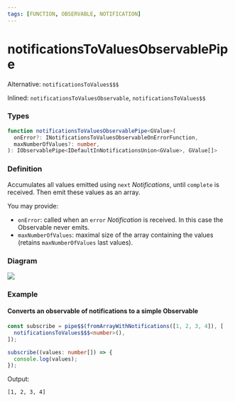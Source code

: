 ```yaml
---
tags: [FUNCTION, OBSERVABLE, NOTIFICATION]
---
```


# notificationsToValuesObservablePipe

Alternative: `notificationsToValues$$$`

Inlined: `notificationsToValuesObservable`, `notificationsToValues$$`


### Types

```ts
function notificationsToValuesObservablePipe<GValue>(
  onError?: INotificationsToValuesObservableOnErrorFunction,
  maxNumberOfValues?: number,
): IObservablePipe<IDefaultInNotificationsUnion<GValue>, GValue[]>
```

### Definition

Accumulates all values emitted using `next` *Notifications*, until `complete` is received.
Then emit these values as an array.

You may provide:

- `onError`: called when an `error` *Notification* is received. In this case the Observable never emits.
- `maxNumberOfValues`: maximal size of the array containing the values (retains `maxNumberOfValues` last values).


### Diagram

![](algorithm-diagram.svg)

### Example

#### Converts an observable of notifications to a simple Observable

```ts
const subscribe = pipe$$(fromArrayWithNotifications([1, 2, 3, 4]), [
  notificationsToValues$$$<number>(),
]);

subscribe((values: number[]) => {
  console.log(values);
});
```

Output:

```text
[1, 2, 3, 4]
```
